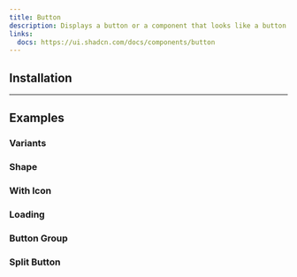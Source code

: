 ```yaml
---
title: Button
description: Displays a button or a component that looks like a button.
links:
  docs: https://ui.shadcn.com/docs/components/button
---
```


<ComponentPreview name="button-demo" />

## Installation

<CodeBlockCommand component="button" />

---

## Examples

### Variants

<ComponentPreview name="button-variants" />

### Shape

<ComponentPreview name="button-shape" />

### With Icon

<ComponentPreview name="button-with-icon" />

### Loading

<ComponentPreview name="button-loading" />

### Button Group

<ComponentPreview name="button-group" />

### Split Button

<ComponentPreview name="button-split" />